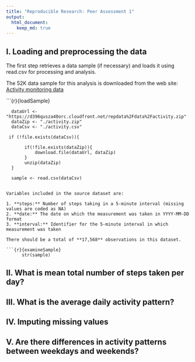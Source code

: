 ---
title: "Reproducible Research: Peer Assessment 1"
output: 
  html_document:
    keep_md: true
---

##   I. Loading and preprocessing the data

The first step retrieves a data sample (if necessary) and loads it using read.csv for processing and analysis.

The 52K data sample for this analysis is downloaded from the web site: [Activity monitoring data](https://d396qusza40orc.cloudfront.net/repdata%2Fdata%2Factivity.zip)

```{r}{loadSample}

      dataUrl <- "https://d396qusza40orc.cloudfront.net/repdata%2Fdata%2Factivity.zip"
      dataZip <- "./activity.zip"
      dataCsv <- "./activity.csv"

     if (!file.exists(dataCsv)){

           if(!file.exists(dataZip)){
               download.file(dataUrl, dataZip)
           }
           unzip(dataZip)
      }

      sample <- read.csv(dataCsv)
```

Variables included in the source dataset are:

1. **steps:** Number of steps taking in a 5-minute interval (missing values are coded as NA)
2. **date:** The date on which the measurement was taken in YYYY-MM-DD format
3. **interval:** Identifier for the 5-minute interval in which measurement was taken

There should be a total of **17,568** observations in this dataset.

```{r}{examineSample}
      str(sample)
```

##  II. What is mean total number of steps taken per day?



## III. What is the average daily activity pattern?



##  IV. Imputing missing values



##   V. Are there differences in activity patterns between weekdays and weekends?
